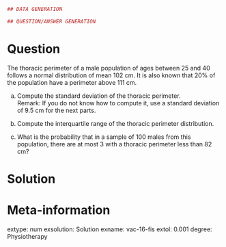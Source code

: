 
```r
## DATA GENERATION

## QUESTION/ANSWER GENERATION
```

Question
========
The thoracic perimeter of a male population of ages between 25 and 40 follows a normal distribution of mean 102 cm. It is also known that 20% of the population have a perimeter above 111 cm. 


a. Compute the standard deviation of the thoracic perimeter.  
Remark: If you do not know how to compute it, use a standard deviation of 9.5 cm for the next parts.

a. Compute the interquartile range of the thoracic perimeter distribution.

a. What is the probability that in a sample of 100 males from this population, there are at most 3 with a thoracic perimeter less than 82 cm?

Solution
========


Meta-information 
================
extype: num
exsolution: Solution
exname: vac-16-fis
extol: 0.001
degree: Physiotherapy
 
  
